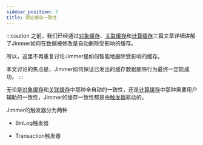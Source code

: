 ```yaml
---
sidebar_position: 3
title: 保证缓存一致性
---
```


:::caution
之前，我们已经通过[对象缓存](./cache-type/object)、[关联缓存](./cache-type/association)和[计算缓存](./cache-type/calculation)三篇文章详细讲解了Jimmer如何在数据被修改是自动删除受影响的缓存。

所以，这里不再重复讨论Jimmer是如何智能地删除受影响的缓存。

本文讨论的焦点是，Jimmer如何保证已发出的缓存数据删除行为最终一定能成功。
:::

无论是[对象缓存](./cache-type/object)和[关联缓存](./cache-type/association)中那种全自动的一致性，还是[计算缓存](./cache-type/calculation)中那种需要用户辅助的一致性，Jimmer的缓存一致性都是由[触发器](../mutation/trigger)驱动的。

Jimmer的触发器分为两种

-   BinLog触发器

-   Transaction触发器

